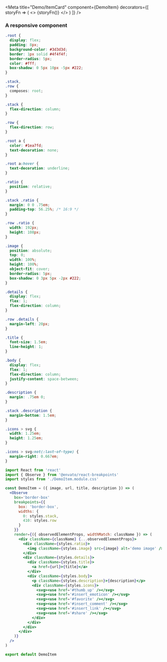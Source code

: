 
<Meta
  title="Demo/ItemCard"
  component={DemoItem}
  decorators={[
    storyFn => (
      <>
        <Sprites />
        {storyFn()}
      </>
    )
  ]}
/>

### A responsive component

<Story name="DemoItem">
  <div style={{ height: 380 }}>
    <DemoResizer init='240px'>
      <DemoItem {...cats[1]} />
    </DemoResizer>
  </div>
</Story>

```css
.root {
  display: flex;
  padding: 8px;
  background-color: #3d3d3d;
  border: 1px solid #4f4f4f;
  border-radius: 5px;
  color: #fff;
  box-shadow: 0 5px 10px -5px #222;
}

.stack,
.row {
  composes: root;
}

.stack {
  flex-direction: column;
}

.row {
  flex-direction: row;
}

.root a {
  color: #1ea7fd;
  text-decoration: none;
}

.root a:hover {
  text-decoration: underline;
}

.ratio {
  position: relative;
}

.stack .ratio {
  margin: 0 0 .75em;
  padding-top: 56.25%; /* 16:9 */
}

.row .ratio {
  width: 192px;
  height: 108px;
}

.image {
  position: absolute;
  top: 0;
  width: 100%;
  height: 100%;
  object-fit: cover;
  border-radius: 5px;
  box-shadow: 0 3px 5px -2px #222;
}

.details {
  display: flex;
  flex: 1;
  flex-direction: column;
}

.row .details {
  margin-left: 20px;
}

.title {
  font-size: 1.5em;
  line-height: 1;
}

.body {
  display: flex;
  flex: 1;
  flex-direction: column;
  justify-content: space-between;
}

.description {
  margin: .75em 0;
}

.stack .description {
  margin-bottom: 1.5em;
}

.icons > svg {
  width: 1.25em;
  height: 1.25em;
}

.icons > svg:not(:last-of-type) {
  margin-right: 0.667em;
}
```

```jsx
import React from 'react'
import { Observe } from '@envato/react-breakpoints'
import styles from './DemoItem.module.css'

const DemoItem = ({ image, url, title, description }) => (
  <Observe
    box='border-box'
    breakpoints={{
      box: 'border-box',
      widths: {
        0: styles.stack,
        410: styles.row
      }
    }}
    render={({ observedElementProps, widthMatch: className }) => (
      <div className={className} {...observedElementProps}>
        <div className={styles.ratio}>
          <img className={styles.image} src={image} alt='demo image' />
        </div>
        <div className={styles.details}>
          <div className={styles.title}>
            <a href={url}>{title}</a>
          </div>
          <div className={styles.body}>
            <p className={styles.description}>{description}</p>
            <div className={styles.icons}>
              <svg><use href='#thumb_up' /></svg>
              <svg><use href='#insert_emoticon' /></svg>
              <svg><use href='#favorite' /></svg>
              <svg><use href='#insert_comment' /></svg>
              <svg><use href='#insert_link' /></svg>
              <svg><use href='#share' /></svg>
            </div>
          </div>
        </div>
      </div>
    )}
  />
)

export default DemoItem
```
